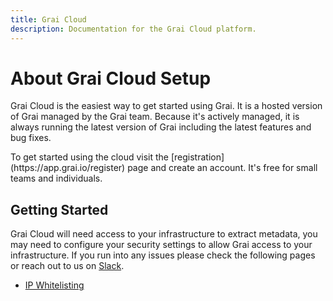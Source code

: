 ```yaml
---
title: Grai Cloud
description: Documentation for the Grai Cloud platform.
---
```



# About Grai Cloud Setup

Grai Cloud is the easiest way to get started using Grai.
It is a hosted version of Grai managed by the Grai team.
Because it's actively managed, it is always running the latest version of Grai including the latest features and bug fixes.

<Callout type="warning" emoji="ℹ️">
  To get started using the cloud visit the
  [registration](https://app.grai.io/register) page and create an account. It's
  free for small teams and individuals.
</Callout>

## Getting Started

Grai Cloud will need access to your infrastructure to extract metadata, you may need to configure your security settings to allow Grai access to your infrastructure.
If you run into any issues please check the following pages or reach out to us on [Slack](https://join.slack.com/t/graicommunity/shared_invite/zt-1il70kfeb-TaCm5fwHg_quWCpKNYyj6w).

- [IP Whitelisting](/cloud/security/ip_whitelisting)
